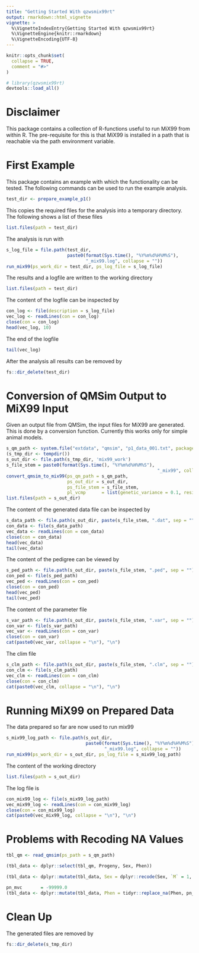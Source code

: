 ```yaml
---
title: "Getting Started With qzwsmix99rt"
output: rmarkdown::html_vignette
vignette: >
  %\VignetteIndexEntry{Getting Started With qzwsmix99rt}
  %\VignetteEngine{knitr::rmarkdown}
  %\VignetteEncoding{UTF-8}
---
```


```r
knitr::opts_chunk$set(
  collapse = TRUE,
  comment = "#>"
)
```

```r
# library(qzwsmix99rt)
devtools::load_all()
```

# Disclaimer
This package contains a collection of R-functions useful to run MiX99 from within R. The pre-requisite for this is that MiX99 is installed in a path that is reachable via the path environment variable.


# First Example
This package contains an example with which the functionality can be tested. The following commands can be used to run the example analysis.

```r
test_dir <- prepare_example_p1()
```

This copies the required files for the analysis into a temporary directory. The following shows a list of these files

```r
list.files(path = test_dir)
```

The analysis is run with 

```r
s_log_file = file.path(test_dir, 
                       paste0(format(Sys.time(), "%Y%m%d%H%M%S"),
                              "_mix99.log", collapse = ""))
run_mix99(ps_work_dir = test_dir, ps_log_file = s_log_file)
```

The results and a logfile are written to the working directory

```r
list.files(path = test_dir)
```

The content of the logfile can be inspected by

```r
con_log <- file(description = s_log_file)
vec_log <- readLines(con = con_log)
close(con = con_log)
head(vec_log, 10)
```

The end of the logfile

```r
tail(vec_log)
```


After the analysis all results can be removed by

```r
fs::dir_delete(test_dir)
```


# Conversion of QMSim Output to MiX99 Input
Given an output file from QMSim, the input files for MiX99 are generated. This is done by a conversion function. Currently this works only for simple animal models.

```r
s_qm_path <- system.file("extdata", "qmsim", "p1_data_001.txt", package = "qzwsmix99rt")
(s_tmp_dir <- tempdir())
s_out_dir <- file.path(s_tmp_dir, 'mix99_work')
s_file_stem = paste0(format(Sys.time(), "%Y%m%d%H%M%S"),
                                                         "_mix99", collapse = "")
convert_qmsim_to_mix99(ps_qm_path = s_qm_path, 
                       ps_out_dir = s_out_dir, 
                       ps_file_stem = s_file_stem,
                       pl_vcmp      = list(genetic_variance = 0.1, residual_variance = 0.9))
list.files(path = s_out_dir)
```

The content of the generated data file can be inspected by

```r
s_data_path <- file.path(s_out_dir, paste(s_file_stem, ".dat", sep = ""))
con_data <- file(s_data_path)
vec_data <- readLines(con = con_data)
close(con = con_data)
head(vec_data)
tail(vec_data)
```


The content of the pedigree can be viewed by

```r
s_ped_path <- file.path(s_out_dir, paste(s_file_stem, ".ped", sep = ""))
con_ped <- file(s_ped_path)
vec_ped <- readLines(con = con_ped)
close(con = con_ped)
head(vec_ped)
tail(vec_ped)
```

The content of the parameter file

```r
s_var_path <- file.path(s_out_dir, paste(s_file_stem, ".var", sep = ""))
con_var <- file(s_var_path)
vec_var <- readLines(con = con_var)
close(con = con_var)
cat(paste0(vec_var, collapse = "\n"), "\n")
```

The clim file

```r
s_clm_path <- file.path(s_out_dir, paste(s_file_stem, ".clm", sep = ""))
con_clm <- file(s_clm_path)
vec_clm <- readLines(con = con_clm)
close(con = con_clm)
cat(paste0(vec_clm, collapse = "\n"), "\n")
```


# Running MiX99 on Prepared Data
The data prepared so far are now used to run mix99

```r
s_mix99_log_path <- file.path(s_out_dir,
                              paste0(format(Sys.time(), "%Y%m%d%H%M%S"),
                                     "_mix99.log", collapse = ""))
run_mix99(ps_work_dir = s_out_dir, ps_log_file = s_mix99_log_path)
```

The content of the working directory

```r
list.files(path = s_out_dir)
```

The log file is

```r
con_mix99_log <- file(s_mix99_log_path)
vec_mix99_log <- readLines(con = con_mix99_log)
close(con = con_mix99_log)
cat(paste0(vec_mix99_log, collapse = "\n"), "\n")
```


# Problems with Recoding NA Values

```r
tbl_qm <- read_qmsim(ps_path = s_qm_path)
```

```r
(tbl_data <- dplyr::select(tbl_qm, Progeny, Sex, Phen))
```

```r
(tbl_data <- dplyr::mutate(tbl_data, Sex = dplyr::recode(Sex, `M` = 1, `F` = 2)))
```

```r
pn_mvc       = -99999.0
(tbl_data <- dplyr::mutate(tbl_data, Phen = tidyr::replace_na(Phen, pn_mvc)))

```

# Clean Up
The generated files are removed by 

```r
fs::dir_delete(s_tmp_dir)
```

